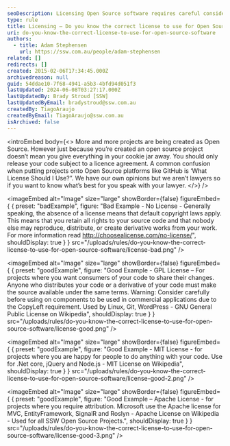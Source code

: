 ```yaml
---
seoDescription: Licensing Open Source software requires careful consideration of the correct license to use, ensuring you retain control and comply with copyright laws.
type: rule
title: Licensing – Do you know the correct license to use for Open Source software?
uri: do-you-know-the-correct-license-to-use-for-open-source-software
authors:
  - title: Adam Stephensen
    url: https://ssw.com.au/people/adam-stephensen
related: []
redirects: []
created: 2015-02-06T17:34:45.000Z
archivedreason: null
guid: 54ddae10-7f68-4941-a5b3-4bfd94d051f3
lastUpdated: 2024-06-08T03:27:17.000Z
lastUpdatedBy: Brady Stroud [SSW]
lastUpdatedByEmail: bradystroud@ssw.com.au
createdBy: TiagoAraujo
createdByEmail: TiagoAraujo@ssw.com.au
isArchived: false
---
```


<introEmbed
  body={<>
More and more projects are being created as Open Source. However just because you’re created an open source project doesn’t mean you give everything in your cookie jar away. You should only release your code subject to a licence agreement. A common confusion when putting projects onto Open Source platforms like GitHub is ‘What License Should I Use?”. We have our own opinions but we aren’t lawyers so if you want to know what’s best for you speak with your lawyer.
  </>}
/>

<imageEmbed
  alt="Image"
  size="large"
  showBorder={false}
  figureEmbed={ {
    preset: "badExample",
    figure: "Bad Example - No License - Generally speaking, the absence of a license means that default copyright laws apply. This means that you retain all rights to your source code and that nobody else may reproduce, distribute, or create derivative works from your work. For more information read        http://choosealicense.com/no-license/",
    shouldDisplay: true
  } }
  src="/uploads/rules/do-you-know-the-correct-license-to-use-for-open-source-software/license-bad.png"
/>


<imageEmbed
  alt="Image"
  size="large"
  showBorder={false}
  figureEmbed={ {
    preset: "goodExample",
    figure: "Good Example - GPL License – For projects where you want consumers of your code to share their changes. Anyone who distributes your code or a derivative of your code must make the source available under the same terms. Warning: Consider carefully before using on components to be used in commercial applications due to the CopyLeft requirement. Used by Linux, Git, WordPress - GNU General Public License on Wikipedia",
    shouldDisplay: true
  } }
  src="/uploads/rules/do-you-know-the-correct-license-to-use-for-open-source-software/license-good.png"
/>


<imageEmbed
  alt="Image"
  size="large"
  showBorder={false}
  figureEmbed={ {
    preset: "goodExample",
    figure: "Good Example - MIT License - for projects where you are happy for people to do anything with your code. Use for .Net core, jQuery and Node.js -        MIT License on Wikipedia",
    shouldDisplay: true
  } }
  src="/uploads/rules/do-you-know-the-correct-license-to-use-for-open-source-software/license-good-2.png"
/>


<imageEmbed
  alt="Image"
  size="large"
  showBorder={false}
  figureEmbed={ {
    preset: "goodExample",
    figure: "Good Example – Apache License - for projects where you require attribution. Microsoft use the Apache license for MVC, EntityFramework, SignalR and Roslyn -        Apache License on Wikipedia -        Used for all SSW Open Source Projects.",
    shouldDisplay: true
  } }
  src="/uploads/rules/do-you-know-the-correct-license-to-use-for-open-source-software/license-good-3.png"
/>
